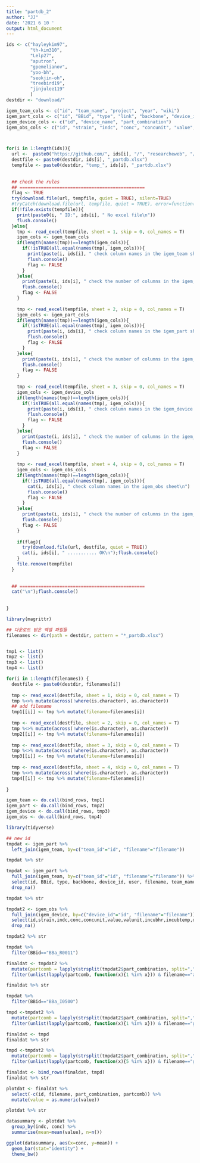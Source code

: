 ```yaml
---
title: "partdb_2"
author: "JJ"
date: '2021 6 10 '
output: html_document
---
```

```r
ids <- c("hayleykim97", 
         "th-kim310",
         "Lelp27",
         "aputron",
         "gpemelianov",
         "yoo-bh",
         "seokjin-oh",
         "treebird19",
         "jinjulee119"
         )
destdir <- "download/"

igem_team_cols <- c("id", "team_name", "project", "year", "wiki")
igem_part_cols <- c("id", "BBid", "type", "link", "backbone", "device_id", "team_id", "user")
igem_device_cols <- c("id", "device_name", "part_combination")
igem_obs_cols <- c("id", "strain", "indc", "conc", "concunit", "value", "valunit", "incubhr", "incubtemp", "device_id", "link")



for(i in 1:length(ids)){
  url <-  paste0("https://github.com/", ids[i], "/", "researcheweb", "/raw/main/", destdir, "partdb.xlsx")
  destfile <- paste0(destdir, ids[i], "_partdb.xlsx")
  tempfile <- paste0(destdir, "temp_", ids[i], "_partdb.xlsx")
  
  
  ## check the rules 
  ## ===============================================
  flag <- TRUE
  try(download.file(url, tempfile, quiet = TRUE), silent=TRUE)
  #tryCatch(download.file(url, tempfile, quiet = TRUE), error=function(e){})
  if(!file.exists(tempfile)){
    print(paste0(i, " ID:", ids[i], " No excel file\n"))
    flush.console()
  }else{
    tmp <- read_excel(tempfile, sheet = 1, skip = 0, col_names = T)
    igem_cols <- igem_team_cols
    if(length(names(tmp))==length(igem_cols)){
      if(!isTRUE(all.equal(names(tmp), igem_cols))){
        print(paste(i, ids[i], " check column names in the igem_team sheet"))
        flush.console()
        flag <- FALSE
      }
    }else{
      print(paste(i, ids[i], " check the number of columns in the igem_team sheet"))
      flush.console()
      flag <- FALSE
    }
    
    tmp <- read_excel(tempfile, sheet = 2, skip = 0, col_names = T)
    igem_cols <- igem_part_cols
    if(length(names(tmp))==length(igem_cols)){
      if(!isTRUE(all.equal(names(tmp), igem_cols))){
        print(paste(i, ids[i], " check column names in the igem_part sheet"))
        flush.console()
        flag <- FALSE
      }
    }else{
      print(paste(i, ids[i], " check the number of columns in the igem_part sheet"))
      flush.console()
      flag <- FALSE
    }
    
    tmp <- read_excel(tempfile, sheet = 3, skip = 0, col_names = T)
    igem_cols <- igem_device_cols
    if(length(names(tmp))==length(igem_cols)){
      if(!isTRUE(all.equal(names(tmp), igem_cols))){
        print(paste(i, ids[i], " check column names in the igem_device sheet"))
        flush.console()
        flag <- FALSE
      }
    }else{
      print(paste(i, ids[i], " check the number of columns in the igem_device sheet"))
      flush.console()
      flag <- FALSE
    }
    
    tmp <- read_excel(tempfile, sheet = 4, skip = 0, col_names = T)
    igem_cols <- igem_obs_cols
    if(length(names(tmp))==length(igem_cols)){
      if(!isTRUE(all.equal(names(tmp), igem_cols))){
        cat(i, ids[i], " check column names in the igem_obs sheet\n")
        flush.console()
        flag <- FALSE
      }
    }else{
      print(paste(i, ids[i], " check the number of columns in the igem_obs sheet"))
      flush.console()
      flag <- FALSE
    }
    
    if(flag){
      try(download.file(url, destfile, quiet = TRUE))
      cat(i, ids[i], " ........... OK\n");flush.console()
    }
    file.remove(tempfile)
  }
  
  
  ## ===============================================
  cat("\n");flush.console()
  
  
}
```

```r
library(magrittr)

## 다운로드 받은 엑셀 파일들 
filenames <- dir(path = destdir, pattern = "*_partdb.xlsx")


tmp1 <- list()
tmp2 <- list()
tmp3 <- list()
tmp4 <- list()

for(i in 1:length(filenames)) {
  destfile <- paste0(destdir, filenames[i])
  
  tmp <- read_excel(destfile, sheet = 1, skip = 0, col_names = T)
  tmp %<>% mutate(across(!where(is.character), as.character)) 
  ## add filename
  tmp1[[i]] <- tmp %>% mutate(filename=filenames[i])
  
  tmp <- read_excel(destfile, sheet = 2, skip = 0, col_names = T)
  tmp %<>% mutate(across(!where(is.character), as.character)) 
  tmp2[[i]] <- tmp %>% mutate(filename=filenames[i])
  
  tmp <- read_excel(destfile, sheet = 3, skip = 0, col_names = T)
  tmp %<>% mutate(across(!where(is.character), as.character)) 
  tmp3[[i]] <- tmp %>% mutate(filename=filenames[i])
  
  tmp <- read_excel(destfile, sheet = 4, skip = 0, col_names = T) 
  tmp %<>% mutate(across(!where(is.character), as.character)) 
  tmp4[[i]] <- tmp %>% mutate(filename=filenames[i])
  
}

igem_team <- do.call(bind_rows, tmp1)
igem_part <- do.call(bind_rows, tmp2)
igem_device <- do.call(bind_rows, tmp3)
igem_obs <- do.call(bind_rows, tmp4)
```


```r
library(tidyverse)

## new id 
tmpdat <- igem_part %>% 
  left_join(igem_team, by=c("team_id"="id", "filename"="filename"))

tmpdat %>% str

tmpdat <- igem_part %>% 
  full_join(igem_team, by=c("team_id"="id", "filename"="filename")) %>% 
  select(id, BBid, type, backbone, device_id, user, filename, team_name, year) %>% 
  drop_na()

tmpdat %>% str

tmpdat2 <- igem_obs %>%
  full_join(igem_device, by=c("device_id"="id", "filename"="filename")) %>%
  select(id,strain,indc,conc,concunit,value,valunit,incubhr,incubtemp,device_id,device_name,part_combination,filename) %>%
  drop_na()

tmpdat2 %>% str

tmpdat %>%
  filter(BBid=="BBa_R0011")

finaldat <- tmpdat2 %>%
  mutate(partcomb = lapply(strsplit(tmpdat2$part_combination, split=","), as.numeric)) %>%
  filter(unlist(lapply(partcomb, function(x){1 %in% x})) & filename=="aputron_partdb.xlsx")

finaldat %>% str

tmpdat %>%
  filter(BBid=="BBa_I0500")

tmpd <-tmpdat2 %>% 
  mutate(partcomb = lapply(strsplit(tmpdat2$part_combination, split=","), as.numeric)) %>% 
  filter(unlist(lapply(partcomb, function(x){1 %in% x})) & filename=="gpemelianov_partdb.xlsx")

finaldat <- tmpd
finaldat %>% str

tmpd <-tmpdat2 %>% 
  mutate(partcomb = lapply(strsplit(tmpdat2$part_combination, split=","), as.numeric)) %>% 
  filter(unlist(lapply(partcomb, function(x){5 %in% x})) & filename=="gpemelianov_partdb.xlsx")

finaldat <- bind_rows(finaldat, tmpd)
finaldat %>% str

plotdat <- finaldat %>% 
  select(-c(id, filename, part_combination, partcomb)) %>% 
  mutate(value = as.numeric(value))

plotdat %>% str

datasummary <- plotdat %>% 
  group_by(indc, conc) %>% 
  summarise(mean=mean(value), n=n()) 

ggplot(datasummary, aes(x=conc, y=mean)) +
  geom_bar(stat="identity") +
  theme_bw()
```

